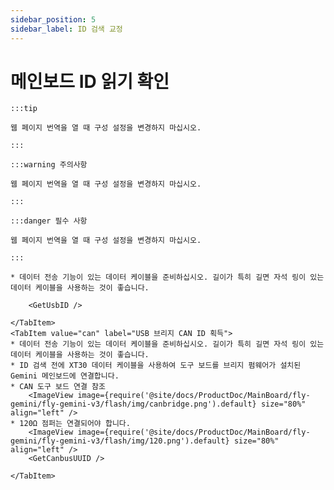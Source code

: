 ```yaml
---
sidebar_position: 5
sidebar_label: ID 검색 교정
---
```










# 메인보드 ID 읽기 확인

    :::tip

    웹 페이지 번역을 열 때 구성 설정을 변경하지 마십시오.

    :::

    :::warning 주의사항

    웹 페이지 번역을 열 때 구성 설정을 변경하지 마십시오.

    :::

    :::danger 필수 사항

    웹 페이지 번역을 열 때 구성 설정을 변경하지 마십시오.

    :::

<Tabs>
    <TabItem value="usb" label="USB ID 획득" default>
        
    * 데이터 전송 기능이 있는 데이터 케이블을 준비하십시오. 길이가 특히 길면 자석 링이 있는 데이터 케이블을 사용하는 것이 좋습니다.
    
        <GetUsbID />
        
    </TabItem>
    <TabItem value="can" label="USB 브리지 CAN ID 획득">
    * 데이터 전송 기능이 있는 데이터 케이블을 준비하십시오. 길이가 특히 길면 자석 링이 있는 데이터 케이블을 사용하는 것이 좋습니다.
    * ID 검색 전에 XT30 데이터 케이블을 사용하여 도구 보드를 브리지 펌웨어가 설치된 Gemini 메인보드에 연결합니다.
    * CAN 도구 보드 연결 참조
        <ImageView image={require('@site/docs/ProductDoc/MainBoard/fly-gemini/fly-gemini-v3/flash/img/canbridge.png').default} size="80%" align="left" /> 
    * 120Ω 점퍼는 연결되어야 합니다.
        <ImageView image={require('@site/docs/ProductDoc/MainBoard/fly-gemini/fly-gemini-v3/flash/img/120.png').default} size="80%" align="left" /> 
        <GetCanbusUUID />

    </TabItem>
</Tabs>